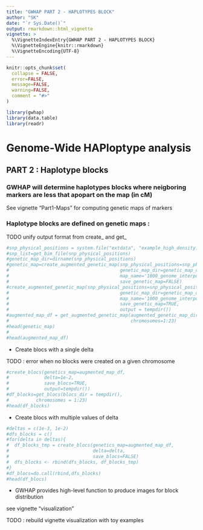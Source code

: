 ```yaml
---
title: "GWHAP PART 2 - HAPLOTYPES BLOCK"
author: "SK"
date: "`r Sys.Date()`"
output: rmarkdown::html_vignette
vignette: >
  %\VignetteIndexEntry{GWHAP PART 2 - HAPLOTYPES BLOCK}
  %\VignetteEngine{knitr::rmarkdown}
  %\VignetteEncoding{UTF-8}
---
```


```r
knitr::opts_chunk$set(
  collapse = FALSE,
  error=FALSE,
  message=FALSE,
  warning=FALSE,
  comment = "#>"
)
```
```r
library(gwhap)
library(data.table)
library(readr)
```
# Genome-Wide HAPloptype analysis  
## PART 2 : Haplotype blocks
### GWHAP will determine haplotypes blocks where neigboring markers are less that \delta  apopart on the map (in cM)  

See vignette "Part1-Maps" for computing genetic maps of markers

### Haplotype blocks  are defined on  genetic maps :

TODO unify output format from create_ and get_
```r
#snp_physical_positions = system.file("extdata", "example_high_density.bim", package="gwhap", mustWork=TRUE)
#snp_list=get_bim_file(snp_physical_positions)
#genetic_map_dir=dirname(snp_physical_positions)
#genetic_map=create_augmented_genetic_map(snp_physical_positions=snp_physical_positions, 
#                                         genetic_map_dir=genetic_map_dir, 
#                                         map_name='1000_genome_interpolated', 
#                                         save_genetic_map=FALSE)
#create_augmented_genetic_map(snp_physical_positions=snp_physical_positions, 
#                                         genetic_map_dir=genetic_map_dir, 
#                                         map_name='1000_genome_interpolated', 
#                                         save_genetic_map=TRUE,
#                                         output = tempdir())
#augmented_map_df = get_augmented_genetic_map(augmented_genetic_map_dir= tempdir(),
#                                             chromosomes=1:23)
#head(genetic_map)
#
#head(augmented_map_df)

```




* Create blocs with a single delta

TODO : error when no blocks were created on a given chromosome

```r
#create_blocs(genetics_map=augmented_map_df, 
#             delta=1e-2,
#             save_blocs=TRUE,
#             output=tempdir())
#df_blocks=get_blocs(blocs_dir = tempdir(),
#          chromosomes = 1:23)
#head(df_blocks)
```

* Create blocs with multiple values of delta
```r
#deltas = c(1e-3, 1e-2)
#dfs_blocks = c()
#for(delta in deltas){
#  df_blocks_tmp = create_blocs(genetics_map=augmented_map_df,
#                               delta=delta,
#                               save_blocs=FALSE)
#  dfs_blocks <- rbind(dfs_blocks, df_blocks_tmp)
#}
#df_blocs=do.call(rbind,dfs_blocks)
#head(df_blocs)
```

* GWHAP provides high-level function to produce images for block distribution

see vignette "visualization"

TODO : rebuild vignette visualization with toy examples
